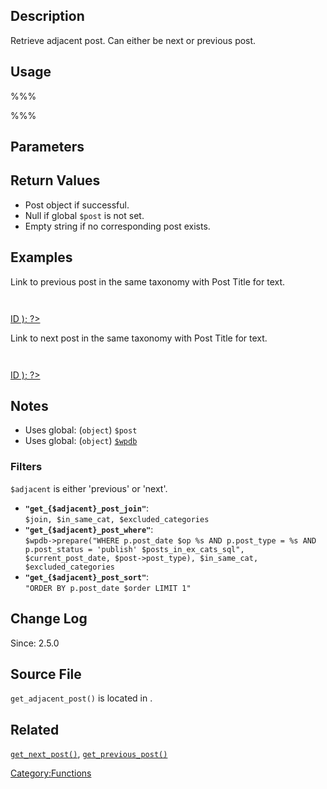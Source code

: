 {{Languages|
{{zh-cn|get_adjacent_post}}
{{en|Function Reference/get_adjacent_post}}
{{it|Riferimento funzioni/get_adjacent_post}}
{{ko|Function Reference/get_adjacent_post}}
{{ja|関数リファレンス/get_adjacent_post}}
{{pt-br|Referência de Função/get_adjacent_post}}
}}
== Description ==
Retrieve adjacent post. Can either be next or previous post.

== Usage ==
%%%<?php get_adjacent_post( $in_same_term, $excluded_terms, $previous, $taxonomy ) ?>%%%

== Parameters ==
{{Parameter|$in_same_term|boolean|Whether post should be in a same taxonomy term.|optiona|false}}
{{Parameter|$excluded_terms|array or string|Array or comma-separated list of excluded term IDs.|optional|&#39;&#39;}}
{{Parameter|$previous|boolean|Whether to retrieve previous post.|optional|true}}
{{Parameter|$taxonomy|string|Taxonomy name, if $in_same_term is true.|optional|&#39;category&#39;}}

== Return Values ==
* Post object if successful.
* Null if global <tt>$post</tt> is not set.
* Empty string if no corresponding post exists.

== Examples ==
Link to previous post in the same taxonomy with Post Title for text.
  <?php $prev_post = get_adjacent_post( true, &#39;&#39;, true, &#39;taxonomy_slug&#39; ); ?>
  <?php if ( is_a( $prev_post, 'WP_Post' ) ) { ?>
  	<a href="<?php echo get_permalink( $prev_post->ID ); ?>"><?php echo get_the_title( $prev_post->ID ); ?></a>
  <?php } ?>

Link to next post in the same taxonomy with Post Title for text.
  <?php $next_post = get_adjacent_post( true, &#39;&#39;, false, &#39;taxonomy_slug&#39; ); ?>
  <?php if ( is_a( $next_post, 'WP_Post' ) ) {  ?>
  	<a href="<?php echo get_permalink( $next_post->ID ); ?>"><?php echo get_the_title( $next_post->ID ); ?></a>
  <?php } ?>

== Notes ==
* Uses global: (<tt>object</tt>) <tt>$post</tt>
* Uses global: (<tt>object</tt>) [[Class Reference/wpdb|<tt>$wpdb</tt>]]

=== Filters ===
<tt>$adjacent</tt> is either 'previous' or 'next'.

* <b><tt>"get_{$adjacent}_post_join"</tt></b>:<br /><tt>$join, $in_same_cat, $excluded_categories</tt>
* <b><tt>"get_{$adjacent}_post_where"</tt></b>:<br /><tt>$wpdb->prepare("WHERE p.post_date $op %s AND p.post_type = %s AND p.post_status = 'publish' $posts_in_ex_cats_sql", $current_post_date, $post->post_type), $in_same_cat, $excluded_categories</tt>
* <b><tt>"get_{$adjacent}_post_sort"</tt></b>:<br /><tt>"ORDER BY p.post_date $order LIMIT 1"</tt>

== Change Log ==
Since: 2.5.0

== Source File ==
<!-- Need links to current source code files -->
<tt>get_adjacent_post()</tt> is located in {{Trac|wp-includes/link-template.php}}.

== Related ==
[[Function_Reference/get_next_post|<tt>get_next_post()</tt>]], [[Function_Reference/get_previous_post|<tt>get_previous_post()</tt>]]
<!--
    To Do:
    Need to find related functions.
    Need to create groups of functions and create templates to add them to a page quickly.
    Some functions may be related to many groups of functions.
-->

{{Tag Footer}}

[[Category:Functions]]